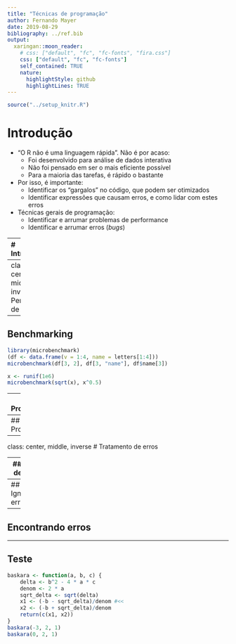 ```yaml
---
title: "Técnicas de programação"
author: Fernando Mayer
date: 2019-08-29
bibliography: ../ref.bib
output:
  xaringan::moon_reader:
    # css: ["default", "fc", "fc-fonts", "fira.css"]
    css: ["default", "fc", "fc-fonts"]
    self_contained: TRUE
    nature:
      highlightStyle: github
      highlightLines: TRUE
---
```



```r
source("../setup_knitr.R")
```

# Introdução

- "O R não é uma linguagem rápida". Não é por acaso:
  - Foi desenvolvido para análise de dados interativa
  - Não foi pensado em ser o mais eficiente possível
  - Para a maioria das tarefas, é rápido o bastante

- Por isso, é importante:
  - Identificar os "gargalos" no código, que podem ser otimizados
  - Identificar expressões que causam erros, e como lidar com estes
    erros

- Técnicas gerais de programação:
  - Identificar e arrumar problemas de performance
  - Identificar e arrumar erros (*bugs*)

---
# Introdução

As técnicas que precisamos conhecer são:

- **Benchmarking** é o processo de avaliar a performance de operações
específicas repetidamente.
- **Profiling** é o processo de fazer o benchmark para cada instrução de
uma função/rotina.
- **Debugging** é o processo de buscar e resolver erros. Técnicas de
debugging permitem avaliar a função passo a passo quando chamada.
- **Error handling** (*tratamento de erro*) é o processo de "prever"
possíveis erros e fazer alguma ação quando ocorrerem.

.pull-left[
## Performance de código

- Benchmarking
- Profiling
]

.pull-right[
## Tratamento de erros

- Debugging
- Error handling
]

---
class: center, middle, inverse
# Performance de código

---
## Benchmarking

```r
library(microbenchmark)
(df <- data.frame(v = 1:4, name = letters[1:4]))
microbenchmark(df[3, 2], df[3, "name"], df$name[3])
```

```r
x <- runif(1e6)
microbenchmark(sqrt(x), x^0.5)
```

---
## Profiling


```r
Rprof()
y <- sqrt(x)
Rprof(NULL)
summaryRprof()
```

---
## Profiling

---
class: center, middle, inverse
# Tratamento de erros

---
## Tipos de erros

- Error
- Warning
- Message
- Condition

---
## Ignorando erros

---
## Encontrando erros

---
## Teste

```r
baskara <- function(a, b, c) {
    delta <- b^2 - 4 * a * c
    denom <- 2 * a
    sqrt_delta <- sqrt(delta)
    x1 <- (-b - sqrt_delta)/denom #<<
    x2 <- (-b + sqrt_delta)/denom
    return(c(x1, x2))
}
baskara(-3, 2, 1)
baskara(0, 2, 1)
```

